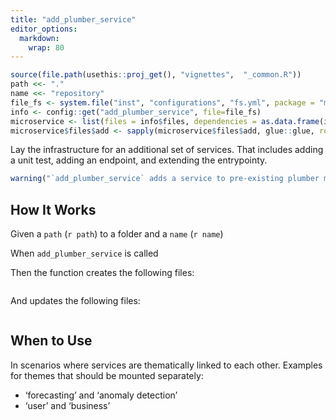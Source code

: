---
title: "add_plumber_service"
editor_options: 
  markdown: 
    wrap: 80
---

```{r, include = FALSE}
source(file.path(usethis::proj_get(), "vignettes",  "_common.R"))
path <<- "."
name <<- "repository"
file_fs <- system.file("inst", "configurations", "fs.yml", package = "microservices", mustWork = TRUE)
info <- config::get("add_plumber_service", file=file_fs)
microservice <- list(files = info$files, dependencies = as.data.frame(info$dependencies))
microservice$files$add <- sapply(microservice$files$add, glue::glue, route_name = name)
```

Lay the infrastructure for an additional set of services. That includes adding a
unit test, adding an endpoint, and extending the entrypointy.

```{r warning=TRUE}
warning("`add_plumber_service` adds a service to pre-existing plumber microservice which you could deploy by calling `use_plumber_microservice`.")
```

## How It Works

Given a `path` (`r path`) to a folder and a `name` (`r name`)

When `add_plumber_service` is called

Then the function creates the following files:

```{r, code = microservice$files$add, eval = FALSE, echo=TRUE}
```

And updates the following files:

```{r, code = microservice$files$update, eval = FALSE, echo=TRUE}
```

## When to Use 

In scenarios where services are thematically linked to each other. Examples for
themes that should be mounted separately:

* 'forecasting' and 'anomaly detection'
* 'user' and 'business'
